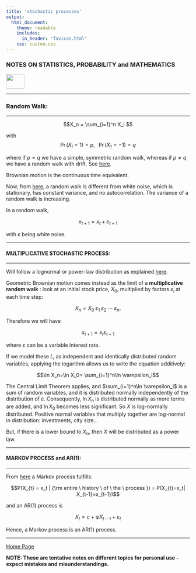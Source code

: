 ```yaml
---
title: 'stochastic processes'
output: 
  html_document:
    theme: readable
    includes:
      in_header: "favicon.html" 
    css: custom.css
---
```



### **NOTES ON STATISTICS, PROBABILITY and MATHEMATICS**

<a href="http://rinterested.github.io/statistics/index.html">
<img HEIGHT="40" WIDTH="50" src="logo.PNG"></a>

---

### Random Walk:

---


$$X_n = \sum_{i=1}^n X_i $$

with $$\Pr(X_i = 1) = p, \;\;\; \Pr(X_1 = -1) = q$$

where if $p=q$ we have a simple, symmetric random walk, whereas if $p \neq q$ we have a random walk with drift. See [here](https://www.softcover.io/read/bf34ea25/math_for_finance/random_walks).

Brownian motion is the continuous time equivalent.

Now, from [here](https://quant.stackexchange.com/q/19454/31759), a random walk is different from white noise, which is stationary, has constant variance, and no autocorrelation. The variance of a random walk is increasing.

In a random walk,

$$x_{t+1} = x_t + \varepsilon_{t+1}$$

with $\varepsilon$ being white noise.

---

#### MULTIPLICATIVE STOCHASTIC PROCESS:

---

Will follow a lognormal or power-law distribution as explained [here](https://www.youtube.com/watch?v=yA1pkyanbzw&ab_channel=ComplexityExplorer).

Geometric Brownian motion comes instead as the limit of a **multiplicative random walk** : look at an initial stock price, $X_0,$ multiplied by factors $\varepsilon_i$ at each time step:

$$X_n=X_0 \; \varepsilon_1\;\varepsilon_2 \;\cdots\; \varepsilon_n.$$

Therefore we will have

$$x_{t+1} = x_t  \varepsilon_{t+1}$$

where $\varepsilon$ can be a variable interest rate.

If we model these $L_i$ as independent and identically distributed random variables, applying the logarithm allows us to write the equation additively:

$$\ln X_n=\ln X_0+ \sum_{i=1}^n\ln \varepsilon_i$$


The Central Limit Theorem applies, and $\sum_{i=1}^n\ln \varepsilon_i$ is a sum of random variables, and it is distributed normally independently of the distribution of $\varepsilon$. Consequently, $\ln X_n$ is distributed normally as more terms are added, and $\ln X_0$ becomes less significant. So $X$ is log-normally distributed. Positive normal variables that multiply together are log-normal in distribution: investments, city size...

But, if there is a lower bound to $X_n,$ then $X$ will be distributed as a power law.

---

#### MARKOV PROCESS and AR(1):

---

From [here](https://stats.stackexchange.com/q/23789/67822) a Markov process fulfills:

$$P(X_{t} = x_t | {\rm entire \ history \ of \ the \ process }) = P(X_{t}=x_t| X_{t-1}=x_{t-1})$$

and an AR(1) process is

$$X_{t} = c + \varphi X_{t-1} + \varepsilon_{t}$$

Hence, a Markov process is an AR(1) process.

---
<a href="http://rinterested.github.io/statistics/index.html">Home Page</a>

**NOTE: These are tentative notes on different topics for personal use - expect mistakes and misunderstandings.**
